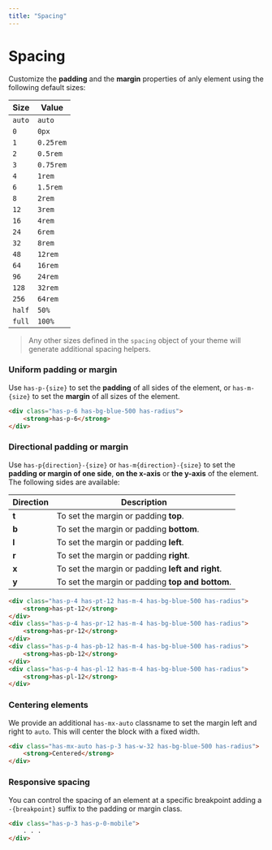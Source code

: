 ```yaml
---
title: "Spacing"
---
```


# Spacing

Customize the **padding** and the **margin** properties of anly element using the following default sizes:

| Size     | Value     |
|----------|-----------|
| `auto`   | `auto`    |
| `0`      | `0px`     |
| `1`      | `0.25rem` |
| `2`      | `0.5rem`  |
| `3`      | `0.75rem` |
| `4`      | `1rem`    |
| `6`      | `1.5rem`  |
| `8`      | `2rem`    |
| `12`     | `3rem`    |
| `16`     | `4rem`    |
| `24`     | `6rem`    |
| `32`     | `8rem`    |
| `48`     | `12rem`   |
| `64`     | `16rem`   |
| `96`     | `24rem`   |
| `128`    | `32rem`   |
| `256`    | `64rem`   |
| `half`   | `50%`     |
| `full`   | `100%`    |

> Any other sizes defined in the `spacing` object of your theme will generate additional spacing helpers.

### Uniform padding or margin

Use `has-p-{size}` to set the **padding** of all sides of the element, or `has-m-{size}` to set the **margin** of all sizes of the element.

```html live=true centered=true color=white
<div class="has-p-6 has-bg-blue-500 has-radius">
    <strong>has-p-6</strong>
</div>
```

### Directional padding or margin

Use `has-p{direction}-{size}` or `has-m{direction}-{size}` to set the **padding or margin of one side**, **on the x-axis** or **the y-axis** of the element. The following sides are available:

| Direction | Description |
|-----------|-------------|
| **t** | To set the margin or padding **top**. |
| **b** | To set the margin or padding **bottom**. |
| **l** | To set the margin or padding **left**. |
| **r** | To set the margin or padding **right**. |
| **x** | To set the margin or padding **left and right**. |
| **y** | To set the margin or padding **top and bottom**. |

```html live=true centered=true color=white padding=12
<div class="has-p-4 has-pt-12 has-m-4 has-bg-blue-500 has-radius">
    <strong>has-pt-12</strong>
</div>
<div class="has-p-4 has-pr-12 has-m-4 has-bg-blue-500 has-radius">
    <strong>has-pr-12</strong>
</div>
<div class="has-p-4 has-pb-12 has-m-4 has-bg-blue-500 has-radius">
    <strong>has-pb-12</strong>
</div>
<div class="has-p-4 has-pl-12 has-m-4 has-bg-blue-500 has-radius">
    <strong>has-pl-12</strong>
</div>
```

### Centering elements

We provide an additional `has-mx-auto` classname to set the margin left and right to `auto`. This will center the block with a fixed width.

```html live=true color=white
<div class="has-mx-auto has-p-3 has-w-32 has-bg-blue-500 has-radius">
    <strong>Centered</strong>
</div>
```

### Responsive spacing

You can control the spacing of an element at a specific breakpoint adding a `-{breakpoint}` suffix to the padding or margin class.

```html
<div class="has-p-3 has-p-0-mobile">
    . . .
</div>
```
